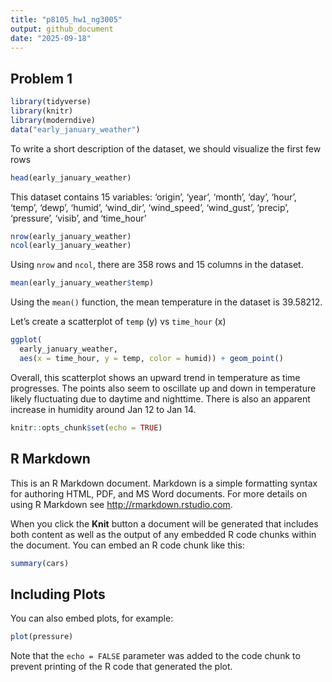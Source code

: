 ```yaml
---
title: "p8105_hw1_ng3005"
output: github_document
date: "2025-09-18"
---
```


## Problem 1

```r
library(tidyverse)
library(knitr)
library(moderndive)
data("early_january_weather")
```

To write a short description of the dataset, we should visualize the first few rows

```r
head(early_january_weather)
```

This dataset contains 15 variables: 'origin', 'year', 'month', 'day', 'hour', 'temp', 'dewp', 'humid', 'wind_dir', 'wind_speed', 'wind_gust', 'precip', 'pressure', 'visib', and 'time_hour'

```r
nrow(early_january_weather)
ncol(early_january_weather)
```

Using `nrow` and `ncol`, there are 358 rows and 15 columns in the dataset.

```r
mean(early_january_weather$temp)
```

Using the `mean()` function, the mean temperature in the dataset is 39.58212.

Let's create a scatterplot of `temp` (y) vs `time_hour` (x)

```r
ggplot(
  early_january_weather, 
  aes(x = time_hour, y = temp, color = humid)) + geom_point()
```

Overall, this scatterplot shows an upward trend in temperature as time progresses. The points also seem to oscillate up and down in temperature likely fluctuating due to daytime and nighttime. There is also an apparent increase in humidity around Jan 12 to Jan 14. 



```r
knitr::opts_chunk$set(echo = TRUE)
```

## R Markdown

This is an R Markdown document. Markdown is a simple formatting syntax for authoring HTML, PDF, and MS Word documents. For more details on using R Markdown see <http://rmarkdown.rstudio.com>.

When you click the **Knit** button a document will be generated that includes both content as well as the output of any embedded R code chunks within the document. You can embed an R code chunk like this:

```r
summary(cars)
```

## Including Plots

You can also embed plots, for example:

```r
plot(pressure)
```

Note that the `echo = FALSE` parameter was added to the code chunk to prevent printing of the R code that generated the plot.
